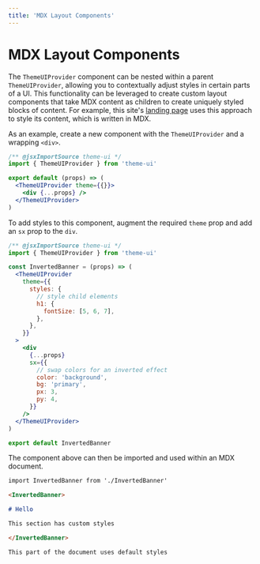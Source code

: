 ```yaml
---
title: 'MDX Layout Components'
---
```


# MDX Layout Components

The `ThemeUIProvider` component can be nested within a parent `ThemeUIProvider`,
allowing you to contextually adjust styles in certain parts of a UI. This
functionality can be leveraged to create custom layout components that take MDX
content as children to create uniquely styled blocks of content. For example,
this site's [landing page](/) uses this approach to style its content, which is
written in MDX.

As an example, create a new component with the `ThemeUIProvider` and a wrapping
`<div>`.

```jsx
/** @jsxImportSource theme-ui */
import { ThemeUIProvider } from 'theme-ui'

export default (props) => (
  <ThemeUIProvider theme={{}}>
    <div {...props} />
  </ThemeUIProvider>
)
```

To add styles to this component, augment the required `theme` prop and add an
`sx` prop to the `div`.

```jsx filename=InvertedBanner.js
/** @jsxImportSource theme-ui */
import { ThemeUIProvider } from 'theme-ui'

const InvertedBanner = (props) => (
  <ThemeUIProvider
    theme={{
      styles: {
        // style child elements
        h1: {
          fontSize: [5, 6, 7],
        },
      },
    }}
  >
    <div
      {...props}
      sx={{
        // swap colors for an inverted effect
        color: 'background',
        bg: 'primary',
        px: 3,
        py: 4,
      }}
    />
  </ThemeUIProvider>
)

export default InvertedBanner
```

The component above can then be imported and used within an MDX document.

```md
import InvertedBanner from './InvertedBanner'

<InvertedBanner>

# Hello

This section has custom styles

</InvertedBanner>

This part of the document uses default styles
```
